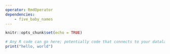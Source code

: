 ```yaml
---
operator: RmdOperator
dependencies:
    - five_baby_names
---
```


```r
knitr::opts_chunk$set(echo = TRUE)
```

```r
# Any R code can go here; potentially code that connects to your datalake
print("hello, world")
```

